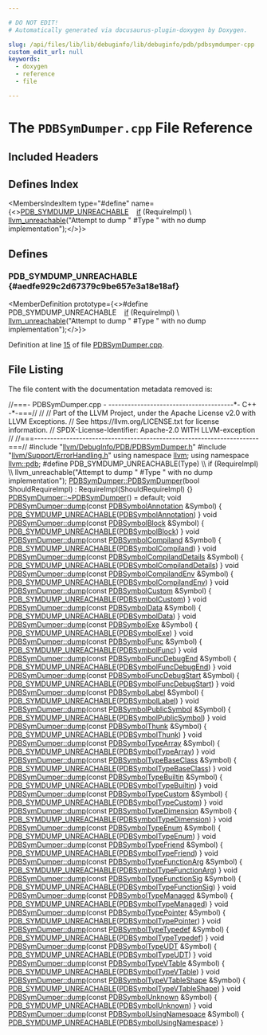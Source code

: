 ```yaml
---

# DO NOT EDIT!
# Automatically generated via docusaurus-plugin-doxygen by Doxygen.

slug: /api/files/lib/lib/debuginfo/lib/debuginfo/pdb/pdbsymdumper-cpp
custom_edit_url: null
keywords:
  - doxygen
  - reference
  - file

---
```





# The `PDBSymDumper.cpp` File Reference

<DoxygenPage pluginConfig={pluginConfig}>



## Included Headers

<IncludesList>
<IncludesListItem
  filePath="llvm/DebugInfo/PDB/PDBSymDumper.h"
  permalink="/docs/api/files/include/include/llvm/include/llvm/debuginfo/include/llvm/debuginfo/pdb/pdbsymdumper-h"
  isLocal="true" />
<IncludesListItem
  filePath="llvm/Support/ErrorHandling.h"
  permalink="/docs/api/files/include/include/llvm/include/llvm/support/errorhandling-h"
  isLocal="true" />
</IncludesList>

## Defines Index

<MembersIndex>

<MembersIndexItem
  type="#define"
  name={<><a href="#aedfe929c2d67379c9be657e3a18e18af">PDB&#95;SYMDUMP&#95;UNREACHABLE</a>&nbsp;&nbsp;&nbsp;  <a href="/docs/api/files/lib/lib/passes/passbuilderbindings-cpp/#acdfbcf188e2d4a80837e89de2ccdffab">if</a> (RequireImpl)                                                             \\
    <a href="/docs/api/files/include/include/llvm/include/llvm/support/errorhandling-h/#ace243f5c25697a1107cce46626b3dc94">llvm&#95;unreachable</a>(&quot;Attempt to dump &quot; #Type &quot; with no dump implementation&quot;);</>}>
</MembersIndexItem>

</MembersIndex>


<SectionDefinition>

## Defines

### PDB&#95;SYMDUMP&#95;UNREACHABLE {#aedfe929c2d67379c9be657e3a18e18af}

<MemberDefinition
  prototype={<>#define PDB&#95;SYMDUMP&#95;UNREACHABLE&nbsp;&nbsp;&nbsp;  <a href="/docs/api/files/lib/lib/passes/passbuilderbindings-cpp/#acdfbcf188e2d4a80837e89de2ccdffab">if</a> (RequireImpl)                                                             \\
    <a href="/docs/api/files/include/include/llvm/include/llvm/support/errorhandling-h/#ace243f5c25697a1107cce46626b3dc94">llvm&#95;unreachable</a>(&quot;Attempt to dump &quot; #Type &quot; with no dump implementation&quot;);</>}>

Definition at line <a href="#l00015">15</a> of file <a href="/docs/api/files/lib/lib/debuginfo/lib/debuginfo/pdb/pdbsymdumper-cpp">PDBSymDumper.cpp</a>.
</MemberDefinition>

</SectionDefinition>

## File Listing

The file content with the documentation metadata removed is:

<ProgramListing>

<Link id="l00001" /><CodeLine lineNumber="1"><Highlight kind="comment">//===- PDBSymDumper.cpp - ---------------------------------------&#42;- C++ -&#42;-===//</Highlight><Highlight kind="normal"></Highlight></CodeLine>
<Link id="l00002" /><CodeLine lineNumber="2"><Highlight kind="normal"></Highlight><Highlight kind="comment">//</Highlight><Highlight kind="normal"></Highlight></CodeLine>
<Link id="l00003" /><CodeLine lineNumber="3"><Highlight kind="normal"></Highlight><Highlight kind="comment">// Part of the LLVM Project, under the Apache License v2.0 with LLVM Exceptions.</Highlight><Highlight kind="normal"></Highlight></CodeLine>
<Link id="l00004" /><CodeLine lineNumber="4"><Highlight kind="normal"></Highlight><Highlight kind="comment">// See https://llvm.org/LICENSE.txt for license information.</Highlight><Highlight kind="normal"></Highlight></CodeLine>
<Link id="l00005" /><CodeLine lineNumber="5"><Highlight kind="normal"></Highlight><Highlight kind="comment">// SPDX-License-Identifier: Apache-2.0 WITH LLVM-exception</Highlight><Highlight kind="normal"></Highlight></CodeLine>
<Link id="l00006" /><CodeLine lineNumber="6"><Highlight kind="normal"></Highlight><Highlight kind="comment">//</Highlight><Highlight kind="normal"></Highlight></CodeLine>
<Link id="l00007" /><CodeLine lineNumber="7"><Highlight kind="normal"></Highlight><Highlight kind="comment">//===----------------------------------------------------------------------===//</Highlight><Highlight kind="normal"></Highlight></CodeLine>
<Link id="l00008" /><CodeLine lineNumber="8"><Highlight kind="normal"></Highlight></CodeLine>
<Link id="l00009" /><CodeLine lineNumber="9"><Highlight kind="normal"></Highlight><Highlight kind="preprocessor">#include &quot;<a href="/docs/api/files/include/include/llvm/include/llvm/debuginfo/include/llvm/debuginfo/pdb/pdbsymdumper-h">llvm/DebugInfo/PDB/PDBSymDumper.h</a>&quot;</Highlight><Highlight kind="normal"></Highlight></CodeLine>
<Link id="l00010" /><CodeLine lineNumber="10"><Highlight kind="normal"></Highlight><Highlight kind="preprocessor">#include &quot;<a href="/docs/api/files/include/include/llvm/include/llvm/support/errorhandling-h">llvm/Support/ErrorHandling.h</a>&quot;</Highlight><Highlight kind="normal"></Highlight></CodeLine>
<Link id="l00011" /><CodeLine lineNumber="11"><Highlight kind="normal"></Highlight></CodeLine>
<Link id="l00012" /><CodeLine lineNumber="12"><Highlight kind="normal"></Highlight><Highlight kind="keyword">using namespace </Highlight><Highlight kind="normal"><a href="/docs/api/namespaces/llvm">llvm</a>;</Highlight></CodeLine>
<Link id="l00013" /><CodeLine lineNumber="13"><Highlight kind="normal"></Highlight><Highlight kind="keyword">using namespace </Highlight><Highlight kind="normal"><a href="/docs/api/namespaces/llvm/pdb">llvm::pdb</a>;</Highlight></CodeLine>
<Link id="l00014" /><CodeLine lineNumber="14"><Highlight kind="normal"></Highlight></CodeLine>
<Link id="l00015" /><CodeLine lineNumber="15" lineLink="#aedfe929c2d67379c9be657e3a18e18af"><Highlight kind="normal"></Highlight><Highlight kind="preprocessor">#define PDB&#95;SYMDUMP&#95;UNREACHABLE(Type)                                          \\</Highlight></CodeLine>
<Link id="l00016" /><CodeLine lineNumber="16"><Highlight kind="preprocessor">  if (RequireImpl)                                                             \\</Highlight></CodeLine>
<Link id="l00017" /><CodeLine lineNumber="17"><Highlight kind="preprocessor">    llvm&#95;unreachable(&quot;Attempt to dump &quot; #Type &quot; with no dump implementation&quot;);</Highlight><Highlight kind="normal"></Highlight></CodeLine>
<Link id="l00018" /><CodeLine lineNumber="18"><Highlight kind="normal"></Highlight></CodeLine>
<Link id="l00019" /><CodeLine lineNumber="19" lineLink="/docs/api/classes/llvm/pdb/pdbsymdumper/#a450042289c3f1ab0f7779013ea8303ba"><Highlight kind="normal"><a href="/docs/api/classes/llvm/pdb/pdbsymdumper/#a450042289c3f1ab0f7779013ea8303ba">PDBSymDumper::PDBSymDumper</a>(</Highlight><Highlight kind="keywordtype">bool</Highlight><Highlight kind="normal"> ShouldRequireImpl)</Highlight></CodeLine>
<Link id="l00020" /><CodeLine lineNumber="20"><Highlight kind="normal">    : RequireImpl(ShouldRequireImpl) &#123;&#125;</Highlight></CodeLine>
<Link id="l00021" /><CodeLine lineNumber="21"><Highlight kind="normal"></Highlight></CodeLine>
<Link id="l00022" /><CodeLine lineNumber="22"><Highlight kind="normal"><a href="/docs/api/classes/llvm/pdb/pdbsymdumper/#afd231e10c896b241548ccc3d32190f5f">PDBSymDumper::~PDBSymDumper</a>() = </Highlight><Highlight kind="keywordflow">default</Highlight><Highlight kind="normal">;</Highlight></CodeLine>
<Link id="l00023" /><CodeLine lineNumber="23"><Highlight kind="normal"></Highlight></CodeLine>
<Link id="l00024" /><CodeLine lineNumber="24" lineLink="/docs/api/classes/llvm/pdb/pdbsymdumper/#a0a9c807b3e63885f9d510ba25ecfc6ce"><Highlight kind="normal"></Highlight><Highlight kind="keywordtype">void</Highlight><Highlight kind="normal"> <a href="/docs/api/classes/llvm/pdb/pdbsymdumper/#a0a9c807b3e63885f9d510ba25ecfc6ce">PDBSymDumper::dump</a>(</Highlight><Highlight kind="keyword">const</Highlight><Highlight kind="normal"> <a href="/docs/api/classes/llvm/pdb/pdbsymbolannotation">PDBSymbolAnnotation</a> &amp;Symbol) &#123;</Highlight></CodeLine>
<Link id="l00025" /><CodeLine lineNumber="25"><Highlight kind="normal">  <a href="#aedfe929c2d67379c9be657e3a18e18af">PDB&#95;SYMDUMP&#95;UNREACHABLE</a>(<a href="/docs/api/classes/llvm/pdb/pdbsymbolannotation">PDBSymbolAnnotation</a>)</Highlight></CodeLine>
<Link id="l00026" /><CodeLine lineNumber="26"><Highlight kind="normal">&#125;</Highlight></CodeLine>
<Link id="l00027" /><CodeLine lineNumber="27"><Highlight kind="normal"></Highlight></CodeLine>
<Link id="l00028" /><CodeLine lineNumber="28" lineLink="/docs/api/classes/llvm/pdb/pdbsymdumper/#ad4e04b750d9f74f849f0a81a116bdef5"><Highlight kind="normal"></Highlight><Highlight kind="keywordtype">void</Highlight><Highlight kind="normal"> <a href="/docs/api/classes/llvm/pdb/pdbsymdumper/#a0a9c807b3e63885f9d510ba25ecfc6ce">PDBSymDumper::dump</a>(</Highlight><Highlight kind="keyword">const</Highlight><Highlight kind="normal"> <a href="/docs/api/classes/llvm/pdb/pdbsymbolblock">PDBSymbolBlock</a> &amp;Symbol) &#123;</Highlight></CodeLine>
<Link id="l00029" /><CodeLine lineNumber="29"><Highlight kind="normal">  <a href="#aedfe929c2d67379c9be657e3a18e18af">PDB&#95;SYMDUMP&#95;UNREACHABLE</a>(<a href="/docs/api/classes/llvm/pdb/pdbsymbolblock">PDBSymbolBlock</a>)</Highlight></CodeLine>
<Link id="l00030" /><CodeLine lineNumber="30"><Highlight kind="normal">&#125;</Highlight></CodeLine>
<Link id="l00031" /><CodeLine lineNumber="31"><Highlight kind="normal"></Highlight></CodeLine>
<Link id="l00032" /><CodeLine lineNumber="32" lineLink="/docs/api/classes/llvm/pdb/pdbsymdumper/#a3c5438b714381880d10a1218d9d335d4"><Highlight kind="normal"></Highlight><Highlight kind="keywordtype">void</Highlight><Highlight kind="normal"> <a href="/docs/api/classes/llvm/pdb/pdbsymdumper/#a0a9c807b3e63885f9d510ba25ecfc6ce">PDBSymDumper::dump</a>(</Highlight><Highlight kind="keyword">const</Highlight><Highlight kind="normal"> <a href="/docs/api/classes/llvm/pdb/pdbsymbolcompiland">PDBSymbolCompiland</a> &amp;Symbol) &#123;</Highlight></CodeLine>
<Link id="l00033" /><CodeLine lineNumber="33"><Highlight kind="normal">  <a href="#aedfe929c2d67379c9be657e3a18e18af">PDB&#95;SYMDUMP&#95;UNREACHABLE</a>(<a href="/docs/api/classes/llvm/pdb/pdbsymbolcompiland">PDBSymbolCompiland</a>)</Highlight></CodeLine>
<Link id="l00034" /><CodeLine lineNumber="34"><Highlight kind="normal">&#125;</Highlight></CodeLine>
<Link id="l00035" /><CodeLine lineNumber="35"><Highlight kind="normal"></Highlight></CodeLine>
<Link id="l00036" /><CodeLine lineNumber="36" lineLink="/docs/api/classes/llvm/pdb/pdbsymdumper/#a1b9437cce238d481880b045f5d184203"><Highlight kind="normal"></Highlight><Highlight kind="keywordtype">void</Highlight><Highlight kind="normal"> <a href="/docs/api/classes/llvm/pdb/pdbsymdumper/#a0a9c807b3e63885f9d510ba25ecfc6ce">PDBSymDumper::dump</a>(</Highlight><Highlight kind="keyword">const</Highlight><Highlight kind="normal"> <a href="/docs/api/classes/llvm/pdb/pdbsymbolcompilanddetails">PDBSymbolCompilandDetails</a> &amp;Symbol) &#123;</Highlight></CodeLine>
<Link id="l00037" /><CodeLine lineNumber="37"><Highlight kind="normal">  <a href="#aedfe929c2d67379c9be657e3a18e18af">PDB&#95;SYMDUMP&#95;UNREACHABLE</a>(<a href="/docs/api/classes/llvm/pdb/pdbsymbolcompilanddetails">PDBSymbolCompilandDetails</a>)</Highlight></CodeLine>
<Link id="l00038" /><CodeLine lineNumber="38"><Highlight kind="normal">&#125;</Highlight></CodeLine>
<Link id="l00039" /><CodeLine lineNumber="39"><Highlight kind="normal"></Highlight></CodeLine>
<Link id="l00040" /><CodeLine lineNumber="40" lineLink="/docs/api/classes/llvm/pdb/pdbsymdumper/#aca6cba3982ac3d92706bd37f1bd57fe4"><Highlight kind="normal"></Highlight><Highlight kind="keywordtype">void</Highlight><Highlight kind="normal"> <a href="/docs/api/classes/llvm/pdb/pdbsymdumper/#a0a9c807b3e63885f9d510ba25ecfc6ce">PDBSymDumper::dump</a>(</Highlight><Highlight kind="keyword">const</Highlight><Highlight kind="normal"> <a href="/docs/api/classes/llvm/pdb/pdbsymbolcompilandenv">PDBSymbolCompilandEnv</a> &amp;Symbol) &#123;</Highlight></CodeLine>
<Link id="l00041" /><CodeLine lineNumber="41"><Highlight kind="normal">  <a href="#aedfe929c2d67379c9be657e3a18e18af">PDB&#95;SYMDUMP&#95;UNREACHABLE</a>(<a href="/docs/api/classes/llvm/pdb/pdbsymbolcompilandenv">PDBSymbolCompilandEnv</a>)</Highlight></CodeLine>
<Link id="l00042" /><CodeLine lineNumber="42"><Highlight kind="normal">&#125;</Highlight></CodeLine>
<Link id="l00043" /><CodeLine lineNumber="43"><Highlight kind="normal"></Highlight></CodeLine>
<Link id="l00044" /><CodeLine lineNumber="44" lineLink="/docs/api/classes/llvm/pdb/pdbsymdumper/#a0481e32c67b4db2fe190607c787ff95c"><Highlight kind="normal"></Highlight><Highlight kind="keywordtype">void</Highlight><Highlight kind="normal"> <a href="/docs/api/classes/llvm/pdb/pdbsymdumper/#a0a9c807b3e63885f9d510ba25ecfc6ce">PDBSymDumper::dump</a>(</Highlight><Highlight kind="keyword">const</Highlight><Highlight kind="normal"> <a href="/docs/api/classes/llvm/pdb/pdbsymbolcustom">PDBSymbolCustom</a> &amp;Symbol) &#123;</Highlight></CodeLine>
<Link id="l00045" /><CodeLine lineNumber="45"><Highlight kind="normal">  <a href="#aedfe929c2d67379c9be657e3a18e18af">PDB&#95;SYMDUMP&#95;UNREACHABLE</a>(<a href="/docs/api/classes/llvm/pdb/pdbsymbolcustom">PDBSymbolCustom</a>)</Highlight></CodeLine>
<Link id="l00046" /><CodeLine lineNumber="46"><Highlight kind="normal">&#125;</Highlight></CodeLine>
<Link id="l00047" /><CodeLine lineNumber="47"><Highlight kind="normal"></Highlight></CodeLine>
<Link id="l00048" /><CodeLine lineNumber="48" lineLink="/docs/api/classes/llvm/pdb/pdbsymdumper/#a31f5cab509047d2d1c7cc7a040d8aa9d"><Highlight kind="normal"></Highlight><Highlight kind="keywordtype">void</Highlight><Highlight kind="normal"> <a href="/docs/api/classes/llvm/pdb/pdbsymdumper/#a0a9c807b3e63885f9d510ba25ecfc6ce">PDBSymDumper::dump</a>(</Highlight><Highlight kind="keyword">const</Highlight><Highlight kind="normal"> <a href="/docs/api/classes/llvm/pdb/pdbsymboldata">PDBSymbolData</a> &amp;Symbol) &#123;</Highlight></CodeLine>
<Link id="l00049" /><CodeLine lineNumber="49"><Highlight kind="normal">  <a href="#aedfe929c2d67379c9be657e3a18e18af">PDB&#95;SYMDUMP&#95;UNREACHABLE</a>(<a href="/docs/api/classes/llvm/pdb/pdbsymboldata">PDBSymbolData</a>)</Highlight></CodeLine>
<Link id="l00050" /><CodeLine lineNumber="50"><Highlight kind="normal">&#125;</Highlight></CodeLine>
<Link id="l00051" /><CodeLine lineNumber="51"><Highlight kind="normal"></Highlight></CodeLine>
<Link id="l00052" /><CodeLine lineNumber="52" lineLink="/docs/api/classes/llvm/pdb/pdbsymdumper/#a988097df683c32dbf94bcddf7ed3ec73"><Highlight kind="normal"></Highlight><Highlight kind="keywordtype">void</Highlight><Highlight kind="normal"> <a href="/docs/api/classes/llvm/pdb/pdbsymdumper/#a0a9c807b3e63885f9d510ba25ecfc6ce">PDBSymDumper::dump</a>(</Highlight><Highlight kind="keyword">const</Highlight><Highlight kind="normal"> <a href="/docs/api/classes/llvm/pdb/pdbsymbolexe">PDBSymbolExe</a> &amp;Symbol) &#123;</Highlight></CodeLine>
<Link id="l00053" /><CodeLine lineNumber="53"><Highlight kind="normal">  <a href="#aedfe929c2d67379c9be657e3a18e18af">PDB&#95;SYMDUMP&#95;UNREACHABLE</a>(<a href="/docs/api/classes/llvm/pdb/pdbsymbolexe">PDBSymbolExe</a>)</Highlight></CodeLine>
<Link id="l00054" /><CodeLine lineNumber="54"><Highlight kind="normal">&#125;</Highlight></CodeLine>
<Link id="l00055" /><CodeLine lineNumber="55"><Highlight kind="normal"></Highlight></CodeLine>
<Link id="l00056" /><CodeLine lineNumber="56" lineLink="/docs/api/classes/llvm/pdb/pdbsymdumper/#ad04fcdbb9c38e19fc1a30df9f29f9bf0"><Highlight kind="normal"></Highlight><Highlight kind="keywordtype">void</Highlight><Highlight kind="normal"> <a href="/docs/api/classes/llvm/pdb/pdbsymdumper/#a0a9c807b3e63885f9d510ba25ecfc6ce">PDBSymDumper::dump</a>(</Highlight><Highlight kind="keyword">const</Highlight><Highlight kind="normal"> <a href="/docs/api/classes/llvm/pdb/pdbsymbolfunc">PDBSymbolFunc</a> &amp;Symbol) &#123;</Highlight></CodeLine>
<Link id="l00057" /><CodeLine lineNumber="57"><Highlight kind="normal">  <a href="#aedfe929c2d67379c9be657e3a18e18af">PDB&#95;SYMDUMP&#95;UNREACHABLE</a>(<a href="/docs/api/classes/llvm/pdb/pdbsymbolfunc">PDBSymbolFunc</a>)</Highlight></CodeLine>
<Link id="l00058" /><CodeLine lineNumber="58"><Highlight kind="normal">&#125;</Highlight></CodeLine>
<Link id="l00059" /><CodeLine lineNumber="59"><Highlight kind="normal"></Highlight></CodeLine>
<Link id="l00060" /><CodeLine lineNumber="60" lineLink="/docs/api/classes/llvm/pdb/pdbsymdumper/#ad245ad3ac70b3e8e79a5c94cc4670f3c"><Highlight kind="normal"></Highlight><Highlight kind="keywordtype">void</Highlight><Highlight kind="normal"> <a href="/docs/api/classes/llvm/pdb/pdbsymdumper/#a0a9c807b3e63885f9d510ba25ecfc6ce">PDBSymDumper::dump</a>(</Highlight><Highlight kind="keyword">const</Highlight><Highlight kind="normal"> <a href="/docs/api/classes/llvm/pdb/pdbsymbolfuncdebugend">PDBSymbolFuncDebugEnd</a> &amp;Symbol) &#123;</Highlight></CodeLine>
<Link id="l00061" /><CodeLine lineNumber="61"><Highlight kind="normal">  <a href="#aedfe929c2d67379c9be657e3a18e18af">PDB&#95;SYMDUMP&#95;UNREACHABLE</a>(<a href="/docs/api/classes/llvm/pdb/pdbsymbolfuncdebugend">PDBSymbolFuncDebugEnd</a>)</Highlight></CodeLine>
<Link id="l00062" /><CodeLine lineNumber="62"><Highlight kind="normal">&#125;</Highlight></CodeLine>
<Link id="l00063" /><CodeLine lineNumber="63"><Highlight kind="normal"></Highlight></CodeLine>
<Link id="l00064" /><CodeLine lineNumber="64" lineLink="/docs/api/classes/llvm/pdb/pdbsymdumper/#a4e57f9a4715faeca110c53206e64b07c"><Highlight kind="normal"></Highlight><Highlight kind="keywordtype">void</Highlight><Highlight kind="normal"> <a href="/docs/api/classes/llvm/pdb/pdbsymdumper/#a0a9c807b3e63885f9d510ba25ecfc6ce">PDBSymDumper::dump</a>(</Highlight><Highlight kind="keyword">const</Highlight><Highlight kind="normal"> <a href="/docs/api/classes/llvm/pdb/pdbsymbolfuncdebugstart">PDBSymbolFuncDebugStart</a> &amp;Symbol) &#123;</Highlight></CodeLine>
<Link id="l00065" /><CodeLine lineNumber="65"><Highlight kind="normal">  <a href="#aedfe929c2d67379c9be657e3a18e18af">PDB&#95;SYMDUMP&#95;UNREACHABLE</a>(<a href="/docs/api/classes/llvm/pdb/pdbsymbolfuncdebugstart">PDBSymbolFuncDebugStart</a>)</Highlight></CodeLine>
<Link id="l00066" /><CodeLine lineNumber="66"><Highlight kind="normal">&#125;</Highlight></CodeLine>
<Link id="l00067" /><CodeLine lineNumber="67"><Highlight kind="normal"></Highlight></CodeLine>
<Link id="l00068" /><CodeLine lineNumber="68" lineLink="/docs/api/classes/llvm/pdb/pdbsymdumper/#a7bbf2bf407698fabe4543a32be963eeb"><Highlight kind="normal"></Highlight><Highlight kind="keywordtype">void</Highlight><Highlight kind="normal"> <a href="/docs/api/classes/llvm/pdb/pdbsymdumper/#a0a9c807b3e63885f9d510ba25ecfc6ce">PDBSymDumper::dump</a>(</Highlight><Highlight kind="keyword">const</Highlight><Highlight kind="normal"> <a href="/docs/api/classes/llvm/pdb/pdbsymbollabel">PDBSymbolLabel</a> &amp;Symbol) &#123;</Highlight></CodeLine>
<Link id="l00069" /><CodeLine lineNumber="69"><Highlight kind="normal">  <a href="#aedfe929c2d67379c9be657e3a18e18af">PDB&#95;SYMDUMP&#95;UNREACHABLE</a>(<a href="/docs/api/classes/llvm/pdb/pdbsymbollabel">PDBSymbolLabel</a>)</Highlight></CodeLine>
<Link id="l00070" /><CodeLine lineNumber="70"><Highlight kind="normal">&#125;</Highlight></CodeLine>
<Link id="l00071" /><CodeLine lineNumber="71"><Highlight kind="normal"></Highlight></CodeLine>
<Link id="l00072" /><CodeLine lineNumber="72" lineLink="/docs/api/classes/llvm/pdb/pdbsymdumper/#ab87a1a162a47b25cda466c58a0483150"><Highlight kind="normal"></Highlight><Highlight kind="keywordtype">void</Highlight><Highlight kind="normal"> <a href="/docs/api/classes/llvm/pdb/pdbsymdumper/#a0a9c807b3e63885f9d510ba25ecfc6ce">PDBSymDumper::dump</a>(</Highlight><Highlight kind="keyword">const</Highlight><Highlight kind="normal"> <a href="/docs/api/classes/llvm/pdb/pdbsymbolpublicsymbol">PDBSymbolPublicSymbol</a> &amp;Symbol) &#123;</Highlight></CodeLine>
<Link id="l00073" /><CodeLine lineNumber="73"><Highlight kind="normal">  <a href="#aedfe929c2d67379c9be657e3a18e18af">PDB&#95;SYMDUMP&#95;UNREACHABLE</a>(<a href="/docs/api/classes/llvm/pdb/pdbsymbolpublicsymbol">PDBSymbolPublicSymbol</a>)</Highlight></CodeLine>
<Link id="l00074" /><CodeLine lineNumber="74"><Highlight kind="normal">&#125;</Highlight></CodeLine>
<Link id="l00075" /><CodeLine lineNumber="75"><Highlight kind="normal"></Highlight></CodeLine>
<Link id="l00076" /><CodeLine lineNumber="76" lineLink="/docs/api/classes/llvm/pdb/pdbsymdumper/#aa448c8d14ee76bd39bfedab2bb6974bd"><Highlight kind="normal"></Highlight><Highlight kind="keywordtype">void</Highlight><Highlight kind="normal"> <a href="/docs/api/classes/llvm/pdb/pdbsymdumper/#a0a9c807b3e63885f9d510ba25ecfc6ce">PDBSymDumper::dump</a>(</Highlight><Highlight kind="keyword">const</Highlight><Highlight kind="normal"> <a href="/docs/api/classes/llvm/pdb/pdbsymbolthunk">PDBSymbolThunk</a> &amp;Symbol) &#123;</Highlight></CodeLine>
<Link id="l00077" /><CodeLine lineNumber="77"><Highlight kind="normal">  <a href="#aedfe929c2d67379c9be657e3a18e18af">PDB&#95;SYMDUMP&#95;UNREACHABLE</a>(<a href="/docs/api/classes/llvm/pdb/pdbsymbolthunk">PDBSymbolThunk</a>)</Highlight></CodeLine>
<Link id="l00078" /><CodeLine lineNumber="78"><Highlight kind="normal">&#125;</Highlight></CodeLine>
<Link id="l00079" /><CodeLine lineNumber="79"><Highlight kind="normal"></Highlight></CodeLine>
<Link id="l00080" /><CodeLine lineNumber="80" lineLink="/docs/api/classes/llvm/pdb/pdbsymdumper/#a1dd29673647e4b8396ea78504d86beca"><Highlight kind="normal"></Highlight><Highlight kind="keywordtype">void</Highlight><Highlight kind="normal"> <a href="/docs/api/classes/llvm/pdb/pdbsymdumper/#a0a9c807b3e63885f9d510ba25ecfc6ce">PDBSymDumper::dump</a>(</Highlight><Highlight kind="keyword">const</Highlight><Highlight kind="normal"> <a href="/docs/api/classes/llvm/pdb/pdbsymboltypearray">PDBSymbolTypeArray</a> &amp;Symbol) &#123;</Highlight></CodeLine>
<Link id="l00081" /><CodeLine lineNumber="81"><Highlight kind="normal">  <a href="#aedfe929c2d67379c9be657e3a18e18af">PDB&#95;SYMDUMP&#95;UNREACHABLE</a>(<a href="/docs/api/classes/llvm/pdb/pdbsymboltypearray">PDBSymbolTypeArray</a>)</Highlight></CodeLine>
<Link id="l00082" /><CodeLine lineNumber="82"><Highlight kind="normal">&#125;</Highlight></CodeLine>
<Link id="l00083" /><CodeLine lineNumber="83"><Highlight kind="normal"></Highlight></CodeLine>
<Link id="l00084" /><CodeLine lineNumber="84" lineLink="/docs/api/classes/llvm/pdb/pdbsymdumper/#a7a59f299bc2185e6fd457a5ef1a888a9"><Highlight kind="normal"></Highlight><Highlight kind="keywordtype">void</Highlight><Highlight kind="normal"> <a href="/docs/api/classes/llvm/pdb/pdbsymdumper/#a0a9c807b3e63885f9d510ba25ecfc6ce">PDBSymDumper::dump</a>(</Highlight><Highlight kind="keyword">const</Highlight><Highlight kind="normal"> <a href="/docs/api/classes/llvm/pdb/pdbsymboltypebaseclass">PDBSymbolTypeBaseClass</a> &amp;Symbol) &#123;</Highlight></CodeLine>
<Link id="l00085" /><CodeLine lineNumber="85"><Highlight kind="normal">  <a href="#aedfe929c2d67379c9be657e3a18e18af">PDB&#95;SYMDUMP&#95;UNREACHABLE</a>(<a href="/docs/api/classes/llvm/pdb/pdbsymboltypebaseclass">PDBSymbolTypeBaseClass</a>)</Highlight></CodeLine>
<Link id="l00086" /><CodeLine lineNumber="86"><Highlight kind="normal">&#125;</Highlight></CodeLine>
<Link id="l00087" /><CodeLine lineNumber="87"><Highlight kind="normal"></Highlight></CodeLine>
<Link id="l00088" /><CodeLine lineNumber="88" lineLink="/docs/api/classes/llvm/pdb/pdbsymdumper/#a2e9b68c0b89a5766faa93807200d6240"><Highlight kind="normal"></Highlight><Highlight kind="keywordtype">void</Highlight><Highlight kind="normal"> <a href="/docs/api/classes/llvm/pdb/pdbsymdumper/#a0a9c807b3e63885f9d510ba25ecfc6ce">PDBSymDumper::dump</a>(</Highlight><Highlight kind="keyword">const</Highlight><Highlight kind="normal"> <a href="/docs/api/classes/llvm/pdb/pdbsymboltypebuiltin">PDBSymbolTypeBuiltin</a> &amp;Symbol) &#123;</Highlight></CodeLine>
<Link id="l00089" /><CodeLine lineNumber="89"><Highlight kind="normal">  <a href="#aedfe929c2d67379c9be657e3a18e18af">PDB&#95;SYMDUMP&#95;UNREACHABLE</a>(<a href="/docs/api/classes/llvm/pdb/pdbsymboltypebuiltin">PDBSymbolTypeBuiltin</a>)</Highlight></CodeLine>
<Link id="l00090" /><CodeLine lineNumber="90"><Highlight kind="normal">&#125;</Highlight></CodeLine>
<Link id="l00091" /><CodeLine lineNumber="91"><Highlight kind="normal"></Highlight></CodeLine>
<Link id="l00092" /><CodeLine lineNumber="92" lineLink="/docs/api/classes/llvm/pdb/pdbsymdumper/#a51ff03d120cacef3a9d56597bb405a0b"><Highlight kind="normal"></Highlight><Highlight kind="keywordtype">void</Highlight><Highlight kind="normal"> <a href="/docs/api/classes/llvm/pdb/pdbsymdumper/#a0a9c807b3e63885f9d510ba25ecfc6ce">PDBSymDumper::dump</a>(</Highlight><Highlight kind="keyword">const</Highlight><Highlight kind="normal"> <a href="/docs/api/classes/llvm/pdb/pdbsymboltypecustom">PDBSymbolTypeCustom</a> &amp;Symbol) &#123;</Highlight></CodeLine>
<Link id="l00093" /><CodeLine lineNumber="93"><Highlight kind="normal">  <a href="#aedfe929c2d67379c9be657e3a18e18af">PDB&#95;SYMDUMP&#95;UNREACHABLE</a>(<a href="/docs/api/classes/llvm/pdb/pdbsymboltypecustom">PDBSymbolTypeCustom</a>)</Highlight></CodeLine>
<Link id="l00094" /><CodeLine lineNumber="94"><Highlight kind="normal">&#125;</Highlight></CodeLine>
<Link id="l00095" /><CodeLine lineNumber="95"><Highlight kind="normal"></Highlight></CodeLine>
<Link id="l00096" /><CodeLine lineNumber="96" lineLink="/docs/api/classes/llvm/pdb/pdbsymdumper/#ad524c88b554725d2824b19ba7521e488"><Highlight kind="normal"></Highlight><Highlight kind="keywordtype">void</Highlight><Highlight kind="normal"> <a href="/docs/api/classes/llvm/pdb/pdbsymdumper/#a0a9c807b3e63885f9d510ba25ecfc6ce">PDBSymDumper::dump</a>(</Highlight><Highlight kind="keyword">const</Highlight><Highlight kind="normal"> <a href="/docs/api/classes/llvm/pdb/pdbsymboltypedimension">PDBSymbolTypeDimension</a> &amp;Symbol) &#123;</Highlight></CodeLine>
<Link id="l00097" /><CodeLine lineNumber="97"><Highlight kind="normal">  <a href="#aedfe929c2d67379c9be657e3a18e18af">PDB&#95;SYMDUMP&#95;UNREACHABLE</a>(<a href="/docs/api/classes/llvm/pdb/pdbsymboltypedimension">PDBSymbolTypeDimension</a>)</Highlight></CodeLine>
<Link id="l00098" /><CodeLine lineNumber="98"><Highlight kind="normal">&#125;</Highlight></CodeLine>
<Link id="l00099" /><CodeLine lineNumber="99"><Highlight kind="normal"></Highlight></CodeLine>
<Link id="l00100" /><CodeLine lineNumber="100" lineLink="/docs/api/classes/llvm/pdb/pdbsymdumper/#a90f8bf2d442e1ae5f5cd41848b38df41"><Highlight kind="normal"></Highlight><Highlight kind="keywordtype">void</Highlight><Highlight kind="normal"> <a href="/docs/api/classes/llvm/pdb/pdbsymdumper/#a0a9c807b3e63885f9d510ba25ecfc6ce">PDBSymDumper::dump</a>(</Highlight><Highlight kind="keyword">const</Highlight><Highlight kind="normal"> <a href="/docs/api/classes/llvm/pdb/pdbsymboltypeenum">PDBSymbolTypeEnum</a> &amp;Symbol) &#123;</Highlight></CodeLine>
<Link id="l00101" /><CodeLine lineNumber="101"><Highlight kind="normal">  <a href="#aedfe929c2d67379c9be657e3a18e18af">PDB&#95;SYMDUMP&#95;UNREACHABLE</a>(<a href="/docs/api/classes/llvm/pdb/pdbsymboltypeenum">PDBSymbolTypeEnum</a>)</Highlight></CodeLine>
<Link id="l00102" /><CodeLine lineNumber="102"><Highlight kind="normal">&#125;</Highlight></CodeLine>
<Link id="l00103" /><CodeLine lineNumber="103"><Highlight kind="normal"></Highlight></CodeLine>
<Link id="l00104" /><CodeLine lineNumber="104" lineLink="/docs/api/classes/llvm/pdb/pdbsymdumper/#a5e6523908ae1d85a9f22aed590b49fb5"><Highlight kind="normal"></Highlight><Highlight kind="keywordtype">void</Highlight><Highlight kind="normal"> <a href="/docs/api/classes/llvm/pdb/pdbsymdumper/#a0a9c807b3e63885f9d510ba25ecfc6ce">PDBSymDumper::dump</a>(</Highlight><Highlight kind="keyword">const</Highlight><Highlight kind="normal"> <a href="/docs/api/classes/llvm/pdb/pdbsymboltypefriend">PDBSymbolTypeFriend</a> &amp;Symbol) &#123;</Highlight></CodeLine>
<Link id="l00105" /><CodeLine lineNumber="105"><Highlight kind="normal">  <a href="#aedfe929c2d67379c9be657e3a18e18af">PDB&#95;SYMDUMP&#95;UNREACHABLE</a>(<a href="/docs/api/classes/llvm/pdb/pdbsymboltypefriend">PDBSymbolTypeFriend</a>)</Highlight></CodeLine>
<Link id="l00106" /><CodeLine lineNumber="106"><Highlight kind="normal">&#125;</Highlight></CodeLine>
<Link id="l00107" /><CodeLine lineNumber="107"><Highlight kind="normal"></Highlight></CodeLine>
<Link id="l00108" /><CodeLine lineNumber="108" lineLink="/docs/api/classes/llvm/pdb/pdbsymdumper/#a80a44a03bdb52eeaa133d179269a0a07"><Highlight kind="normal"></Highlight><Highlight kind="keywordtype">void</Highlight><Highlight kind="normal"> <a href="/docs/api/classes/llvm/pdb/pdbsymdumper/#a0a9c807b3e63885f9d510ba25ecfc6ce">PDBSymDumper::dump</a>(</Highlight><Highlight kind="keyword">const</Highlight><Highlight kind="normal"> <a href="/docs/api/classes/llvm/pdb/pdbsymboltypefunctionarg">PDBSymbolTypeFunctionArg</a> &amp;Symbol) &#123;</Highlight></CodeLine>
<Link id="l00109" /><CodeLine lineNumber="109"><Highlight kind="normal">  <a href="#aedfe929c2d67379c9be657e3a18e18af">PDB&#95;SYMDUMP&#95;UNREACHABLE</a>(<a href="/docs/api/classes/llvm/pdb/pdbsymboltypefunctionarg">PDBSymbolTypeFunctionArg</a>)</Highlight></CodeLine>
<Link id="l00110" /><CodeLine lineNumber="110"><Highlight kind="normal">&#125;</Highlight></CodeLine>
<Link id="l00111" /><CodeLine lineNumber="111"><Highlight kind="normal"></Highlight></CodeLine>
<Link id="l00112" /><CodeLine lineNumber="112" lineLink="/docs/api/classes/llvm/pdb/pdbsymdumper/#aea837fcb759e01e974164083235a686d"><Highlight kind="normal"></Highlight><Highlight kind="keywordtype">void</Highlight><Highlight kind="normal"> <a href="/docs/api/classes/llvm/pdb/pdbsymdumper/#a0a9c807b3e63885f9d510ba25ecfc6ce">PDBSymDumper::dump</a>(</Highlight><Highlight kind="keyword">const</Highlight><Highlight kind="normal"> <a href="/docs/api/classes/llvm/pdb/pdbsymboltypefunctionsig">PDBSymbolTypeFunctionSig</a> &amp;Symbol) &#123;</Highlight></CodeLine>
<Link id="l00113" /><CodeLine lineNumber="113"><Highlight kind="normal">  <a href="#aedfe929c2d67379c9be657e3a18e18af">PDB&#95;SYMDUMP&#95;UNREACHABLE</a>(<a href="/docs/api/classes/llvm/pdb/pdbsymboltypefunctionsig">PDBSymbolTypeFunctionSig</a>)</Highlight></CodeLine>
<Link id="l00114" /><CodeLine lineNumber="114"><Highlight kind="normal">&#125;</Highlight></CodeLine>
<Link id="l00115" /><CodeLine lineNumber="115"><Highlight kind="normal"></Highlight></CodeLine>
<Link id="l00116" /><CodeLine lineNumber="116" lineLink="/docs/api/classes/llvm/pdb/pdbsymdumper/#abde28cf1e454e6a2e10d1356b814b929"><Highlight kind="normal"></Highlight><Highlight kind="keywordtype">void</Highlight><Highlight kind="normal"> <a href="/docs/api/classes/llvm/pdb/pdbsymdumper/#a0a9c807b3e63885f9d510ba25ecfc6ce">PDBSymDumper::dump</a>(</Highlight><Highlight kind="keyword">const</Highlight><Highlight kind="normal"> <a href="/docs/api/classes/llvm/pdb/pdbsymboltypemanaged">PDBSymbolTypeManaged</a> &amp;Symbol) &#123;</Highlight></CodeLine>
<Link id="l00117" /><CodeLine lineNumber="117"><Highlight kind="normal">  <a href="#aedfe929c2d67379c9be657e3a18e18af">PDB&#95;SYMDUMP&#95;UNREACHABLE</a>(<a href="/docs/api/classes/llvm/pdb/pdbsymboltypemanaged">PDBSymbolTypeManaged</a>)</Highlight></CodeLine>
<Link id="l00118" /><CodeLine lineNumber="118"><Highlight kind="normal">&#125;</Highlight></CodeLine>
<Link id="l00119" /><CodeLine lineNumber="119"><Highlight kind="normal"></Highlight></CodeLine>
<Link id="l00120" /><CodeLine lineNumber="120" lineLink="/docs/api/classes/llvm/pdb/pdbsymdumper/#abcd22131e36cbd8d4b5ac2faca4a43cc"><Highlight kind="normal"></Highlight><Highlight kind="keywordtype">void</Highlight><Highlight kind="normal"> <a href="/docs/api/classes/llvm/pdb/pdbsymdumper/#a0a9c807b3e63885f9d510ba25ecfc6ce">PDBSymDumper::dump</a>(</Highlight><Highlight kind="keyword">const</Highlight><Highlight kind="normal"> <a href="/docs/api/classes/llvm/pdb/pdbsymboltypepointer">PDBSymbolTypePointer</a> &amp;Symbol) &#123;</Highlight></CodeLine>
<Link id="l00121" /><CodeLine lineNumber="121"><Highlight kind="normal">  <a href="#aedfe929c2d67379c9be657e3a18e18af">PDB&#95;SYMDUMP&#95;UNREACHABLE</a>(<a href="/docs/api/classes/llvm/pdb/pdbsymboltypepointer">PDBSymbolTypePointer</a>)</Highlight></CodeLine>
<Link id="l00122" /><CodeLine lineNumber="122"><Highlight kind="normal">&#125;</Highlight></CodeLine>
<Link id="l00123" /><CodeLine lineNumber="123"><Highlight kind="normal"></Highlight></CodeLine>
<Link id="l00124" /><CodeLine lineNumber="124" lineLink="/docs/api/classes/llvm/pdb/pdbsymdumper/#a1d9007ab119a617d19e7da3c7b7cc0b4"><Highlight kind="normal"></Highlight><Highlight kind="keywordtype">void</Highlight><Highlight kind="normal"> <a href="/docs/api/classes/llvm/pdb/pdbsymdumper/#a0a9c807b3e63885f9d510ba25ecfc6ce">PDBSymDumper::dump</a>(</Highlight><Highlight kind="keyword">const</Highlight><Highlight kind="normal"> <a href="/docs/api/classes/llvm/pdb/pdbsymboltypetypedef">PDBSymbolTypeTypedef</a> &amp;Symbol) &#123;</Highlight></CodeLine>
<Link id="l00125" /><CodeLine lineNumber="125"><Highlight kind="normal">  <a href="#aedfe929c2d67379c9be657e3a18e18af">PDB&#95;SYMDUMP&#95;UNREACHABLE</a>(<a href="/docs/api/classes/llvm/pdb/pdbsymboltypetypedef">PDBSymbolTypeTypedef</a>)</Highlight></CodeLine>
<Link id="l00126" /><CodeLine lineNumber="126"><Highlight kind="normal">&#125;</Highlight></CodeLine>
<Link id="l00127" /><CodeLine lineNumber="127"><Highlight kind="normal"></Highlight></CodeLine>
<Link id="l00128" /><CodeLine lineNumber="128" lineLink="/docs/api/classes/llvm/pdb/pdbsymdumper/#a80545a194857afbe1cc3b5a89f8172ab"><Highlight kind="normal"></Highlight><Highlight kind="keywordtype">void</Highlight><Highlight kind="normal"> <a href="/docs/api/classes/llvm/pdb/pdbsymdumper/#a0a9c807b3e63885f9d510ba25ecfc6ce">PDBSymDumper::dump</a>(</Highlight><Highlight kind="keyword">const</Highlight><Highlight kind="normal"> <a href="/docs/api/classes/llvm/pdb/pdbsymboltypeudt">PDBSymbolTypeUDT</a> &amp;Symbol) &#123;</Highlight></CodeLine>
<Link id="l00129" /><CodeLine lineNumber="129"><Highlight kind="normal">  <a href="#aedfe929c2d67379c9be657e3a18e18af">PDB&#95;SYMDUMP&#95;UNREACHABLE</a>(<a href="/docs/api/classes/llvm/pdb/pdbsymboltypeudt">PDBSymbolTypeUDT</a>)</Highlight></CodeLine>
<Link id="l00130" /><CodeLine lineNumber="130"><Highlight kind="normal">&#125;</Highlight></CodeLine>
<Link id="l00131" /><CodeLine lineNumber="131"><Highlight kind="normal"></Highlight></CodeLine>
<Link id="l00132" /><CodeLine lineNumber="132" lineLink="/docs/api/classes/llvm/pdb/pdbsymdumper/#a945d8890250db203fb895d1f197edef4"><Highlight kind="normal"></Highlight><Highlight kind="keywordtype">void</Highlight><Highlight kind="normal"> <a href="/docs/api/classes/llvm/pdb/pdbsymdumper/#a0a9c807b3e63885f9d510ba25ecfc6ce">PDBSymDumper::dump</a>(</Highlight><Highlight kind="keyword">const</Highlight><Highlight kind="normal"> <a href="/docs/api/classes/llvm/pdb/pdbsymboltypevtable">PDBSymbolTypeVTable</a> &amp;Symbol) &#123;</Highlight></CodeLine>
<Link id="l00133" /><CodeLine lineNumber="133"><Highlight kind="normal">  <a href="#aedfe929c2d67379c9be657e3a18e18af">PDB&#95;SYMDUMP&#95;UNREACHABLE</a>(<a href="/docs/api/classes/llvm/pdb/pdbsymboltypevtable">PDBSymbolTypeVTable</a>)</Highlight></CodeLine>
<Link id="l00134" /><CodeLine lineNumber="134"><Highlight kind="normal">&#125;</Highlight></CodeLine>
<Link id="l00135" /><CodeLine lineNumber="135"><Highlight kind="normal"></Highlight></CodeLine>
<Link id="l00136" /><CodeLine lineNumber="136" lineLink="/docs/api/classes/llvm/pdb/pdbsymdumper/#a987be404eb41f2337467ca13024e8346"><Highlight kind="normal"></Highlight><Highlight kind="keywordtype">void</Highlight><Highlight kind="normal"> <a href="/docs/api/classes/llvm/pdb/pdbsymdumper/#a0a9c807b3e63885f9d510ba25ecfc6ce">PDBSymDumper::dump</a>(</Highlight><Highlight kind="keyword">const</Highlight><Highlight kind="normal"> <a href="/docs/api/classes/llvm/pdb/pdbsymboltypevtableshape">PDBSymbolTypeVTableShape</a> &amp;Symbol) &#123;</Highlight></CodeLine>
<Link id="l00137" /><CodeLine lineNumber="137"><Highlight kind="normal">  <a href="#aedfe929c2d67379c9be657e3a18e18af">PDB&#95;SYMDUMP&#95;UNREACHABLE</a>(<a href="/docs/api/classes/llvm/pdb/pdbsymboltypevtableshape">PDBSymbolTypeVTableShape</a>)</Highlight></CodeLine>
<Link id="l00138" /><CodeLine lineNumber="138"><Highlight kind="normal">&#125;</Highlight></CodeLine>
<Link id="l00139" /><CodeLine lineNumber="139"><Highlight kind="normal"></Highlight></CodeLine>
<Link id="l00140" /><CodeLine lineNumber="140" lineLink="/docs/api/classes/llvm/pdb/pdbsymdumper/#a42f094c09c3f1683b6958e9c82f70dc6"><Highlight kind="normal"></Highlight><Highlight kind="keywordtype">void</Highlight><Highlight kind="normal"> <a href="/docs/api/classes/llvm/pdb/pdbsymdumper/#a0a9c807b3e63885f9d510ba25ecfc6ce">PDBSymDumper::dump</a>(</Highlight><Highlight kind="keyword">const</Highlight><Highlight kind="normal"> <a href="/docs/api/classes/llvm/pdb/pdbsymbolunknown">PDBSymbolUnknown</a> &amp;Symbol) &#123;</Highlight></CodeLine>
<Link id="l00141" /><CodeLine lineNumber="141"><Highlight kind="normal">  <a href="#aedfe929c2d67379c9be657e3a18e18af">PDB&#95;SYMDUMP&#95;UNREACHABLE</a>(<a href="/docs/api/classes/llvm/pdb/pdbsymbolunknown">PDBSymbolUnknown</a>)</Highlight></CodeLine>
<Link id="l00142" /><CodeLine lineNumber="142"><Highlight kind="normal">&#125;</Highlight></CodeLine>
<Link id="l00143" /><CodeLine lineNumber="143"><Highlight kind="normal"></Highlight></CodeLine>
<Link id="l00144" /><CodeLine lineNumber="144" lineLink="/docs/api/classes/llvm/pdb/pdbsymdumper/#a48c21702cb690ff82d4bd7d5371fd062"><Highlight kind="normal"></Highlight><Highlight kind="keywordtype">void</Highlight><Highlight kind="normal"> <a href="/docs/api/classes/llvm/pdb/pdbsymdumper/#a0a9c807b3e63885f9d510ba25ecfc6ce">PDBSymDumper::dump</a>(</Highlight><Highlight kind="keyword">const</Highlight><Highlight kind="normal"> <a href="/docs/api/classes/llvm/pdb/pdbsymbolusingnamespace">PDBSymbolUsingNamespace</a> &amp;Symbol) &#123;</Highlight></CodeLine>
<Link id="l00145" /><CodeLine lineNumber="145"><Highlight kind="normal">  <a href="#aedfe929c2d67379c9be657e3a18e18af">PDB&#95;SYMDUMP&#95;UNREACHABLE</a>(<a href="/docs/api/classes/llvm/pdb/pdbsymbolusingnamespace">PDBSymbolUsingNamespace</a>)</Highlight></CodeLine>
<Link id="l00146" /><CodeLine lineNumber="146"><Highlight kind="normal">&#125;</Highlight></CodeLine>

</ProgramListing>


</DoxygenPage>
